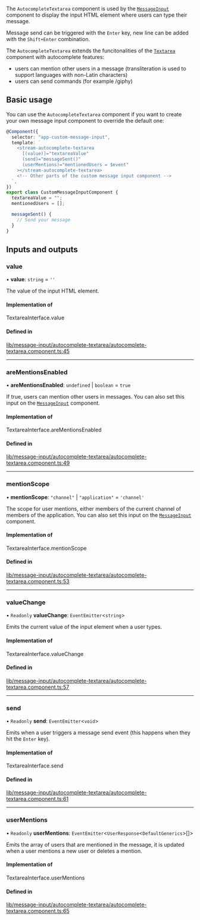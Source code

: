 The `AutocompleteTextarea` component is used by the [`MessageInput`](./MessageInputComponent.mdx) component to display the input HTML element where users can type their message.

Message send can be triggered with the `Enter` key, new line can be added with the `Shift+Enter` combination.

The `AutocompleteTextarea` extends the funcitonalities of the [`Textarea`](./TextareaComponent.mdx) component with autocomplete features:

- users can mention other users in a message (transliteration is used to support languages with non-Latin characters)
- users can send commands (for example /giphy)

## Basic usage

You can use the `AutocompleteTextarea` component if you want to create your own message input component to override the default one:

```typescript
@Component({
  selector: "app-custom-message-input",
  template: `
    <stream-autocomplete-textarea
      [(value)]="textareaValue"
      (send)="messageSent()"
      (userMentions)="mentionedUsers = $event"
    ></stream-autocomplete-textarea>
    <!-- Other parts of the custom message input component -->
  `,
})
export class CustomMessageInputComponent {
  textareaValue = "";
  mentionedUsers = [];

  messageSent() {
    // Send your message
  }
}
```

[//]: # "Start of generated content"
## Inputs and outputs 


### value

• **value**: `string` = `''`

The value of the input HTML element.

#### Implementation of

TextareaInterface.value

#### Defined in

[lib/message-input/autocomplete-textarea/autocomplete-textarea.component.ts:45](https://github.com/GetStream/stream-chat-angular/blob/23d54be/projects/stream-chat-angular/src/lib/message-input/autocomplete-textarea/autocomplete-textarea.component.ts#L45)

___

### areMentionsEnabled

• **areMentionsEnabled**: `undefined` \| `boolean` = `true`

If true, users can mention other users in messages. You can also set this input on the [`MessageInput`](./MessageInputComponent.mdx/#inputs-and-outputs) component.

#### Implementation of

TextareaInterface.areMentionsEnabled

#### Defined in

[lib/message-input/autocomplete-textarea/autocomplete-textarea.component.ts:49](https://github.com/GetStream/stream-chat-angular/blob/23d54be/projects/stream-chat-angular/src/lib/message-input/autocomplete-textarea/autocomplete-textarea.component.ts#L49)

___

### mentionScope

• **mentionScope**: ``"channel"`` \| ``"application"`` = `'channel'`

The scope for user mentions, either members of the current channel of members of the application. You can also set this input on the [`MessageInput`](./MessageInputComponent.mdx/#inputs-and-outputs) component.

#### Implementation of

TextareaInterface.mentionScope

#### Defined in

[lib/message-input/autocomplete-textarea/autocomplete-textarea.component.ts:53](https://github.com/GetStream/stream-chat-angular/blob/23d54be/projects/stream-chat-angular/src/lib/message-input/autocomplete-textarea/autocomplete-textarea.component.ts#L53)

___

### valueChange

• `Readonly` **valueChange**: `EventEmitter`<`string`\>

Emits the current value of the input element when a user types.

#### Implementation of

TextareaInterface.valueChange

#### Defined in

[lib/message-input/autocomplete-textarea/autocomplete-textarea.component.ts:57](https://github.com/GetStream/stream-chat-angular/blob/23d54be/projects/stream-chat-angular/src/lib/message-input/autocomplete-textarea/autocomplete-textarea.component.ts#L57)

___

### send

• `Readonly` **send**: `EventEmitter`<`void`\>

Emits when a user triggers a message send event (this happens when they hit the `Enter` key).

#### Implementation of

TextareaInterface.send

#### Defined in

[lib/message-input/autocomplete-textarea/autocomplete-textarea.component.ts:61](https://github.com/GetStream/stream-chat-angular/blob/23d54be/projects/stream-chat-angular/src/lib/message-input/autocomplete-textarea/autocomplete-textarea.component.ts#L61)

___

### userMentions

• `Readonly` **userMentions**: `EventEmitter`<`UserResponse`<`DefaultGenerics`\>[]\>

Emits the array of users that are mentioned in the message, it is updated when a user mentions a new user or deletes a mention.

#### Implementation of

TextareaInterface.userMentions

#### Defined in

[lib/message-input/autocomplete-textarea/autocomplete-textarea.component.ts:65](https://github.com/GetStream/stream-chat-angular/blob/23d54be/projects/stream-chat-angular/src/lib/message-input/autocomplete-textarea/autocomplete-textarea.component.ts#L65)

[//]: # "End of generated content"
